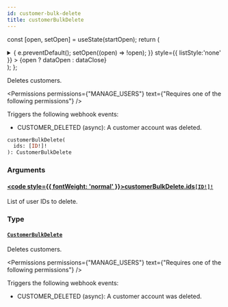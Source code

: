 ```yaml
---
id: customer-bulk-delete
title: customerBulkDelete
---
```






const [open, setOpen] = useState(startOpen);
return (
<details {...(open ? { open: true } : {})} className="details" style={{ border:'none', boxShadow:'none', background:'var(--ifm-background-color)' }}>
<summary
onClick={(e) => {
e.preventDefault();
setOpen((open) => !open);
}}
style={{ listStyle:'none' }} >
{open ? dataOpen : dataClose}
</summary>
{open && children}
</details>
);
};

Deletes customers.


<Permissions permissions={"MANAGE_USERS"} text={"Requires one of the following permissions"} />


Triggers the following webhook events:

- CUSTOMER_DELETED (async): A customer account was deleted.

```graphql
customerBulkDelete(
  ids: [ID!]!
): CustomerBulkDelete
```

### Arguments

#### [<code style={{ fontWeight: 'normal' }}>customerBulkDelete.<b>ids</b></code>](#)<Bullet />[`[ID!]!`](../../../api-reference/miscellaneous/scalars/id.mdx) <Badge class="badge badge--secondary" text="non-null"/> <Badge class="badge badge--secondary" text="scalar"/> <Badge class="badge badge--secondary" text="miscellaneous"/>

List of user IDs to delete.

### Type

#### [`CustomerBulkDelete`](../../../api-reference/users/objects/customer-bulk-delete.mdx) <Badge class="badge badge--secondary" text="object"/> <Badge class="badge badge--secondary" text="users"/>

Deletes customers.


<Permissions permissions={"MANAGE_USERS"} text={"Requires one of the following permissions"} />


Triggers the following webhook events:

- CUSTOMER_DELETED (async): A customer account was deleted.

